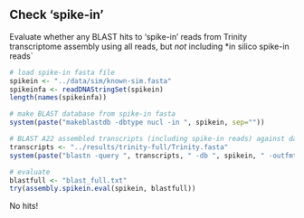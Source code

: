 ## Check 'spike-in' 

Evaluate whether any BLAST hits to 'spike-in' reads from Trinity transcriptome assembly using all reads, but *not* including *in silico spike-in reads`


```r
# load spike-in fasta file
spikein <- "../data/sim/known-sim.fasta"
spikeinfa <- readDNAStringSet(spikein)
length(names(spikeinfa))

# make BLAST database from spike-in fasta
system(paste("makeblastdb -dbtype nucl -in ", spikein, sep=""))

# BLAST A22 assembled transcripts (including spike-in reads) against database
transcripts <- "../results/trinity-full/Trinity.fasta"
system(paste("blastn -query ", transcripts, " -db ", spikein, " -outfmt 6 -out blast_full.txt",sep=""))

# evaluate
blastfull <- "blast_full.txt"
try(assembly.spikein.eval(spikein, blastfull))
```

No hits!

